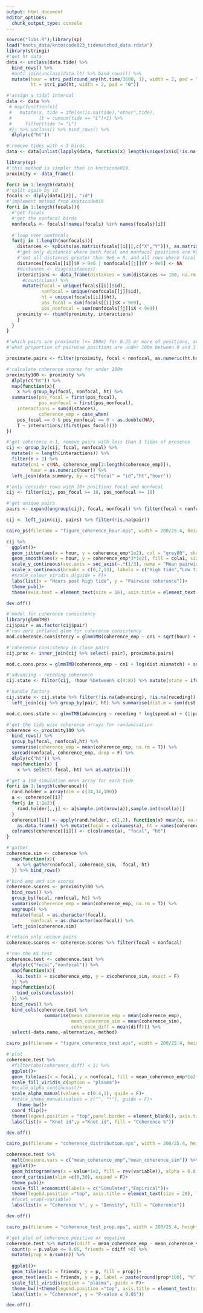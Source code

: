 ```yaml
---
output: html_document
editor_options: 
  chunk_output_type: console
---
```

```r
source("libs.R");library(sp)
load("knots_data/kntoscode023_tidematched_data.rdata")
library(stringi)
#'get ht data
data <- unclass(data.tide) %>% 
  bind_rows() %>% 
  #anti_join(unclass(data.lt) %>% bind_rows()) %>% 
  mutate(hour = stri_pad(round_any(ht.time/3600, 1), width = 2, pad = "0"),
         ht = stri_pad(ht, width = 2, pad = "0"))

#'assign a tidal interval
data <- data %>% 
 # map(function(x){
 #   mutate(x, tide = ifelse(is.na(tide),"other",tide),
 #          lt = cumsum(tide == "L")+1) %>% 
 #     filter(tide != "L")
 #}) %>% unclass() %>% bind_rows() %>% 
  dlply(c("ht"))

#'remove tides with < 3 birds
data <- data[unlist(lapply(data, function(x) length(unique(x$id[!is.na(x$id)])))) > 2]
```

```r
library(sp)
#'this method is simpler than in knotscode019.
proximity <- data_frame()

for(z in 1:length(data)){
#'split again by id
focals <- dlply(data[[z]], "id")  
#'implement method from knotscode019
for(i in 1:length(focals)){
  #'get focals
  #'get the nonfocal birds
  nonfocals <- focals[!names(focals) %in% names(focals)[i]]
  
  #'loop over nonfocals
  for(j in 1:length(nonfocals)){
    distances <- spDists(as.matrix(focals[[i]][,c("X","Y")]), as.matrix(nonfocals[[j]][,c("X","Y")]), diagonal = T)
    #'get only distances where both focal and nonfocal positions are known
    #'set all distances greater than 9e6 = 0, and all rows where focal pos and all cols where nonfocal pos are > 9e6
    distances[focals[[i]]$X > 9e6 | nonfocals[[j]]$Y > 9e6] <- NA
    #distances <- diag(distances)
    interactions <- data_frame(distances = sum(distances <= 100, na.rm = T)) %>%
      #count(class) %>% 
      mutate(focal = unique(focals[[i]]$id), 
             nonfocal = unique(nonfocals[[j]]$id), 
             ht = unique(focals[[i]]$ht),
             pos_focal = sum(focals[[i]]$X < 9e9), 
             pos_nonfocal = sum(nonfocals[[j]]$X < 9e9))
    proximity <- rbind(proximity, interactions)
    }
  }
}
```

```r
#'which pairs are proximate (<= 100m) for 0.25 or more of positions, at <= 3 hours after high tide
#'what proportion of pairwise positions are under 100m between 0 and 3 hours after high tide, and which pairs have a proportion of 0.25 or more?

proximate.pairs <- filter(proximity, focal < nonfocal, as.numeric(ht.hr) <=5, pos_focal > 10, pos_nonfocal > 10) %>% group_by(focal, nonfocal) %>% summarise(prop.proximity = mean(distances/pos_focal)) %>% filter(prop.proximity >= 0.25) %>% ungroup() %>% mutate(pair = 1:nrow(.))
```


```r
#'calculate coherence scores for under 100m
proximity100 <- proximity %>%
  dlply(c("ht")) %>% 
  map(function(x){
    x %>% group_by(focal, nonfocal, ht) %>% 
  summarise(pos_focal = first(pos_focal),
            pos_nonfocal = first(pos_nonfocal),
    interactions = sum(distances),
            coherence_emp = case_when(
    pos_focal == 0 & pos_nonfocal == 0 ~ as.double(NA),
    T ~ interactions/(first(pos_focal))))
})
```

```r
#'get coherence n-1, remove pairs with less than 3 tides of presence
cij <- group_by(cij, focal, nonfocal) %>% 
  mutate(n = length(interactions)) %>% 
  filter(n > 2) %>% 
  mutate(cn1 = c(NA, coherence_emp[2:length(coherence_emp)]),
         hour = as.numeric(hour)) %>% 
  left_join(data.summary, by = c("focal" = "id","ht","hour"))

#'only consider rows with 10+ positions focal and nonfocal
cij <- filter(cij, pos_focal >= 10, pos_nonfocal >= 10)
```

```r
#'get unique pairs
pairs <- expand(ungroup(cij), focal, nonfocal) %>% filter(focal < nonfocal) %>% ungroup() %>% mutate(pair = 1:nrow(.))

cij <- left_join(cij, pairs) %>% filter(!is.na(pair))
```

```r
cairo_ps(filename = "figure_coherence_hour.eps", width = 200/25.4, height = 200/25.4)

cij %>% 
  ggplot()+
  geom_jitter(aes(x = hour, y = coherence_emp*1e2), col = "grey80", shape = 1)+
  geom_smooth(aes(x = hour, y = coherence_emp*3*1e2), fill = cola1, size = 2)+
  scale_y_continuous(sec.axis = sec_axis(~.*(1/3), name = "Mean pairwise coherence"))+
  scale_x_continuous(breaks = c(0,7,13), labels = c("High tide","Low tide","High tide"))+
  #scale_colour_viridis_d(guide = F)+
  labs(list(x = "Hours post high tide", y = "Pairwise coherence"))+
  theme_pub()+
  theme(axis.text = element_text(size = 16), axis.title = element_text(size = 20))

dev.off()
```


```r
#'model for coherence consistency
library(glmmTMB)
cij$pair = as.factor(cij$pair)
#'run zero inflated glmm for coherence consistency
mod.coherence.consistency = glmmTMB(coherence_emp ~ cn1 + sqrt(hour) + (1|pair) + (1|ht), data = cij, family = binomial, ziformula = ~1)
```

```r
#'coherence consistency in close pairs
cij.prox <- inner_join(cij %>% select(-pair), proximate.pairs)

mod.c.cons.prox = glmmTMB(coherence_emp ~ cn1 + log(dist.mismatch) + sqrt(hour) + (1|ht), data = cij, family = binomial, ziformula = ~coherence_emp)
```

```r
#'advancing - receding coherence
cij.state <- filter(cij, !hour %between% c(4:8)) %>% mutate(state = ifelse(hour < 4, "receding","advancing")) %>% group_by(pair, state, ht) %>% summarise(c = mean(coherence_emp)) %>% spread(state, c)

#'handle factors
cij.state <- cij.state %>% filter(!is.na(advancing), !is.na(receding)) %>% 
  left_join(cij %>% group_by(pair, ht) %>% summarise(dist.m = sum(dist.mismatch), speed.m = mean(speed.mismatch, na.rm = T)))

mod.c.cons.state <- glmmTMB(advancing ~ receding * log(speed.m) + (1|pair)+(1|ht), data = cij.state, family = binomial, ziformula = ~1)
```


```r
#'get the tide wise coherence arrays for randomisation
coherence <- proximity100 %>% 
  bind_rows() %>% 
  group_by(focal, nonfocal,ht) %>% 
  summarise(coherence_emp = mean(coherence_emp, na.rm = T)) %>% 
  spread(nonfocal, coherence_emp, drop = F) %>% 
  dlply(c("ht")) %>%
  map(function(x) {
    x %>% select(-focal,-ht) %>% as.matrix()})

#'get a 100 simulation mean array for each tide
for(i in 1:length(coherence)){
  rand.holder = array(dim = c(34,34,100))
  a <- coherence[[i]]
  for(j in 1:1e2){
    rand.holder[,,j] <- a[sample.int(nrow(a)),sample.int(ncol(a))]
  }
  coherence[[i]] <- apply(rand.holder, c(1,2), function(x) mean(x, na.rm = T)) %>% 
    as.data.frame() %>% mutate(focal = colnames(a), ht = names(coherence)[i])
  colnames(coherence[[i]]) <- c(colnames(a), "focal", "ht")
}

#'gather
coherence.sim <- coherence %>% 
  map(function(x){
    x %>% gather(nonfocal, coherence_sim, -focal,-ht)
  }) %>% bind_rows()
```

```r
#'bind emp and sim scores
coherence.scores <- proximity100 %>% 
  bind_rows() %>% 
  group_by(focal, nonfocal, ht) %>% 
  summarise(coherence_emp = mean(coherence_emp, na.rm = T)) %>% 
  ungroup() %>% 
  mutate(focal = as.character(focal),
         nonfocal = as.character(nonfocal)) %>% 
  left_join(coherence.sim)

#'retain only unique pairs
coherence.scores <- coherence.scores %>% filter(focal < nonfocal)
```

```r
#'run the KS test
coherence.test <- coherence.test %>% 
  dlply(c("focal","nonfocal")) %>% 
  map(function(x){
    ks.test(x = x$coherence_emp, y = x$coherence_sim, exact = F)
  }) %>% 
  map(function(x){
    bind_cols(unclass(x))
  }) %>% 
  bind_rows() %>% 
  bind_cols(coherence.test %>%
              summarise(mean_coherence_emp = mean(coherence_emp),
                        mean_coherence_sim = mean(coherence_sim),
                        coherence_diff = mean(diff))) %>% 
  select(-data.name,-alternative,-method)
```

```r
cairo_ps(filename = "figure_coherence_test.eps", width = 200/25.4, height = 200/25.4)

#'plot
coherence.test %>% 
  #filter(abs(coherence_diff) < 1) %>% 
  ggplot()+
  geom_tile(aes(x = focal, y = nonfocal, fill = mean_coherence_emp*1e2, alpha = p.value<=0.05), col = "white", lwd = 0.2)+
  scale_fill_viridis_c(option = "plasma")+
  #scale_alpha_continuous()+
  scale_alpha_manual(values = c(0.4,1), guide = F)+
  #scale_shape_manual(values = c("", "*"), guide = F)+
    theme_bw()+
  coord_flip()+
  theme(legend.position = "top",panel.border = element_blank(), axis.ticks.length = unit(2,"mm"), axis.text.x = element_text(angle = 30), axis.title = element_text(size = 20), legend.title = element_text(size = 20))+
  labs(list(x = "Knot id",y ="Knot id", fill = "Coherence %"))

dev.off()
```

```r
cairo_ps(filename = "coherence_distribution.eps", width = 200/25.4, height = 200/25.4, fallback_resolution = 600)

coherence.test %>% 
  melt(measure.vars = c("mean_coherence_emp","mean_coherence_sim")) %>% 
  ggplot()+
  geom_histogram(aes(x = value*1e2, fill = rev(variable)), alpha = 0.8, bins = 30, position = "identity")+
  coord_cartesian(xlim =c(0,30), expand = F)+
  theme_pub()+
  scale_fill_economist(labels = c("Simulated","Empirical"))+
  theme(legend.position ="top", axis.title = element_text(size = 20), legend.title = element_text(size = 20), legend.text = element_text(size = 15), axis.text = element_text(size = 12))+
  #facet_wrap(~variable)
  labs(list(x = "Coherence %", y = "Density", fill = "Coherence"))

dev.off()
```

```r
cairo_ps(filename = "coherence_test_prop.eps", width = 200/25.4, height = 200/25.4, fallback_resolution = 600)

#'get plot of coherence positive or negative
coherence.test %>% mutate(cdiff = mean_coherence_emp - mean_coherence_sim) %>% filter(!is.na(cdiff)) %>% 
  count(p = p.value <= 0.05, friends = cdiff >0) %>% 
  mutate(prop = n/sum(n)) %>% 
  
  ggplot()+
  geom_tile(aes(x = friends, y = p, fill = prop))+
  geom_text(aes(x = friends, y = p, label = paste(round(prop*100), "%")), col = c(1,1,1,"white"), size = 12)+
  scale_fill_viridis(option = "plasma", guide = F)+
  theme_bw()+theme(legend.position ="top", axis.title = element_text(size = 20), legend.title = element_text(size = 20), legend.text = element_text(size = 10, angle = 30), axis.text = element_text(size = 12))+
  labs(list(x = "Coherence", y = "P-value ≤ 0.05"))

dev.off()
```

